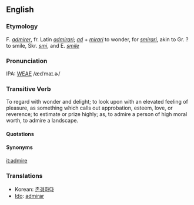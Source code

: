 ==English==
===Etymology===
F. ''[[admirer]]'', fr. Latin ''[[admirari]]''; ''[[ad]]'' + ''[[mirari]]'' to wonder, for ''[[smirari]]'', akin to Gr. ? to smile, Skr. ''[[smi]]'', and E. ''[[smile]]''

===Pronunciation===
IPA: [[WEAE]] /ædˈmaɪ.ɚ/

===Transitive Verb===
To regard with wonder and delight; to look upon with an elevated feeling of pleasure, as something which calls out  approbation, esteem, love, or reverence; to estimate or prize highly; as, to admire a person of high moral worth, to admire a landscape.
====Quotations====
====Synonyms====

[[it:admire]]

===Translations===
*Korean: [[존경하다]]
*[[Ido]]: [[admirar]]